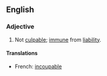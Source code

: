 ==English==
===Adjective===
{{en-adj}}
# Not [[culpable]]; [[immune]] from [[liability]].

====Translations====
*French: [[incoupable]]